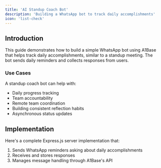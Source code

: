 ```yaml
---
title: 'AI Standup Coach Bot'
description: 'Building a WhatsApp bot to track daily accomplishments'
icon: 'list-check'
---
```


## Introduction

This guide demonstrates how to build a simple WhatsApp bot using A1Base that helps track daily accomplishments, similar to a standup meeting. The bot sends daily reminders and collects responses from users.

### Use Cases

A standup coach bot can help with:
- Daily progress tracking
- Team accountability
- Remote team coordination
- Building consistent reflection habits
- Asynchronous status updates

## Implementation

Here's a complete Express.js server implementation that:
1. Sends WhatsApp reminders asking about daily accomplishments
2. Receives and stores responses
3. Manages message handling through A1Base's API





